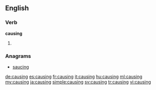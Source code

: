 ==English==

===Verb===
'''causing'''

# {{present participle of|cause}}

===Anagrams===
* [[saucing#English|saucing]]

[[de:causing]]
[[es:causing]]
[[fr:causing]]
[[it:causing]]
[[hu:causing]]
[[ml:causing]]
[[my:causing]]
[[ja:causing]]
[[simple:causing]]
[[sv:causing]]
[[tr:causing]]
[[vi:causing]]